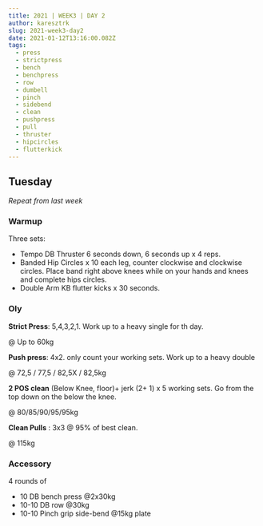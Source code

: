 ```yaml
---
title: 2021 | WEEK3 | DAY 2
author: karesztrk
slug: 2021-week3-day2
date: 2021-01-12T13:16:00.082Z
tags:
  - press
  - strictpress
  - bench
  - benchpress
  - row
  - dumbell
  - pinch
  - sidebend
  - clean
  - pushpress
  - pull
  - thruster
  - hipcircles
  - flutterkick
---
```


## Tuesday

_Repeat from last week_

### Warmup

Three sets:

- Tempo DB Thruster 6 seconds down, 6 seconds up x 4 reps.
- Banded Hip Circles x 10 each leg, counter clockwise and clockwise circles. Place band right above knees while on your hands and knees and complete hips circles.
- Double Arm KB flutter kicks x 30 seconds.

### Oly

**Strict Press**: 5,4,3,2,1. Work up to a heavy single for th day.

@ Up to 60kg

**Push press**: 4x2. only count your working sets. Work up to a heavy double

@ 72,5 / 77,5 / 82,5X / 82,5kg

**2 POS clean** (Below Knee, floor)+ jerk (2+ 1) x 5 working sets. Go from the top down on the below the knee.

@ 80/85/90/95/95kg

**Clean Pulls** : 3x3 @ 95% of best clean.

@ 115kg

### Accessory

4 rounds of

- 10 DB bench press @2x30kg
- 10-10 DB row @30kg
- 10-10 Pinch grip side-bend @15kg plate
